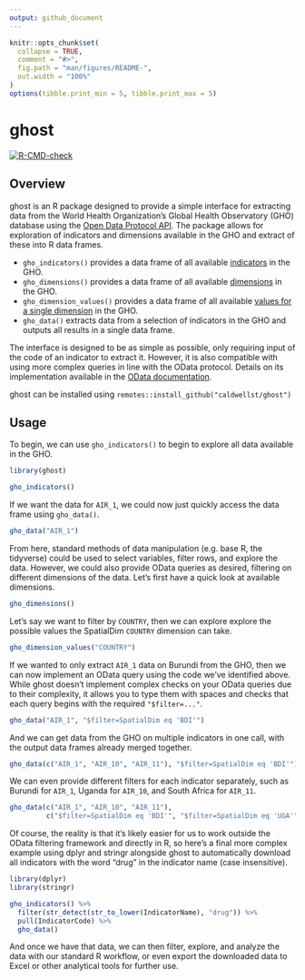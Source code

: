 ```yaml
---
output: github_document
---
```


<!-- README.md is generated from README.Rmd. Please edit that file -->

```r
knitr::opts_chunk$set(
  collapse = TRUE,
  comment = "#>",
  fig.path = "man/figures/README-",
  out.width = "100%"
)
options(tibble.print_min = 5, tibble.print_max = 5)
```

# ghost

<!-- badges: start -->
[![R-CMD-check](https://github.com/caldwellst/ghost/workflows/R-CMD-check/badge.svg)](https://github.com/caldwellst/ghost/actions)
<!-- badges: end -->

## Overview

ghost is an R package designed to provide a simple interface for extracting data from the World Health Organization's Global Health Observatory (GHO) database using the [Open Data Protocol API](https://www.who.int/data/gho/info/gho-odata-api). The package allows for exploration of indicators and dimensions available in the GHO and extract of these into R data frames.

* `gho_indicators()` provides a data frame of all available [indicators](https://www.who.int/data/gho/info/gho-odata-api#exe3) in the GHO.
* `gho_dimensions()` provides a data frame of all available [dimensions](https://www.who.int/data/gho/info/gho-odata-api#exe1) in the GHO.
* `gho_dimension_values()` provides a data frame of all available [values for a single dimension](https://www.who.int/data/gho/info/gho-odata-api#exe2) in the GHO.
* `gho_data()` extracts data from a selection of indicators in the GHO and outputs all results in a single data frame.

The interface is designed to be as simple as possible, only requiring input of the code of an indicator to extract it. However, it is also compatible with using more complex queries in line with the OData protocol. Details on its implementation available in the [OData documentation](https://www.odata.org/documentation/odata-version-2-0/uri-conventions/).

ghost can be installed using `remotes::install_github("caldwellst/ghost")`

## Usage

To begin, we can use `gho_indicators()` to begin to explore all data available in the GHO.

```r
library(ghost)

gho_indicators()
```
If we want the data for `AIR_1`, we could now just quickly access the data frame using `gho_data()`.
```r
gho_data("AIR_1")
```
From here, standard methods of data manipulation (e.g. base R, the tidyverse) could be used to select variables, filter rows, and explore the data. However, we could also provide OData queries as desired, filtering on different dimensions of the data. Let's first have a quick look at available dimensions.
```r
gho_dimensions()
```
Let's say we want to filter by `COUNTRY`, then we can explore explore the possible values the SpatialDim `COUNTRY` dimension can take.
```r
gho_dimension_values("COUNTRY")
```

If we wanted to only extract `AIR_1` data on Burundi from the GHO, then we can now implement an OData query using the code we've identified above. While ghost doesn't implement complex checks on your OData queries due to their complexity, it allows you to type them with spaces and checks that each query begins with the required `"$filter=..."`.
```r
gho_data("AIR_1", "$filter=SpatialDim eq 'BDI'")
```
And we can get data from the GHO on multiple indicators in one call, with the output data frames already merged together.
```r
gho_data(c("AIR_1", "AIR_10", "AIR_11"), "$filter=SpatialDim eq 'BDI'")
```

We can even provide different filters for each indicator separately, such as Burundi for `AIR_1`, Uganda for `AIR_10`, and South Africa for `AIR_11`. 
```r
gho_data(c("AIR_1", "AIR_10", "AIR_11"), 
         c("$filter=SpatialDim eq 'BDI'", "$filter=SpatialDim eq 'UGA'", "$filter=SpatialDim eq 'ZAF'"))
```
Of course, the reality is that it's likely easier for us to work outside the OData filtering framework and directly in R, so here's a final more complex example using dplyr and stringr alongside ghost to automatically download all indicators with the word "drug" in the indicator name (case insensitive).
```r
library(dplyr)
library(stringr)

gho_indicators() %>%
  filter(str_detect(str_to_lower(IndicatorName), "drug")) %>%
  pull(IndicatorCode) %>%
  gho_data()
```
And once we have that data, we can then filter, explore, and analyze the data with our standard R workflow, or even export the downloaded data to Excel or other analytical tools for further use.
